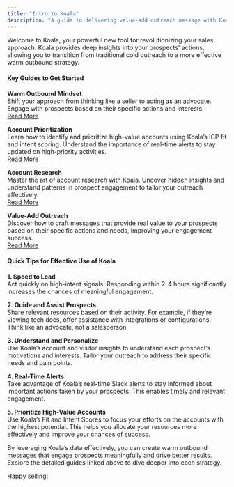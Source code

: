 ```yaml
---
title: "Intro to Koala"
description: "A guide to delivering value-add outreach message with Koala"
---
```


Welcome to Koala, your powerful new tool for revolutionizing your sales approach. Koala provides deep insights into your prospects' actions, allowing you to transition from traditional cold outreach to a more effective warm outbound strategy.

#### Key Guides to Get Started

**Warm Outbound Mindset**  
Shift your approach from thinking like a seller to acting as an advocate. Engage with prospects based on their specific actions and interests.  
[Read More](https://getkoala.com/docs/rep-guides/warm-outbound-mindset)

**Account Prioritization**  
Learn how to identify and prioritize high-value accounts using Koala’s ICP fit and intent scoring. Understand the importance of real-time alerts to stay updated on high-priority activities.  
[Read More](https://getkoala.com/docs/rep-guides/account-prioritization)

**Account Research**  
Master the art of account research with Koala. Uncover hidden insights and understand patterns in prospect engagement to tailor your outreach effectively.  
[Read More](https://getkoala.com/docs/rep-guides/use-koala-for-research)

**Value-Add Outreach**  
Discover how to craft messages that provide real value to your prospects based on their specific actions and needs, improving your engagement success.  
[Read More](https://getkoala.com/docs/rep-guides/send-great-sales-messages)

#### Quick Tips for Effective Use of Koala

**1. Speed to Lead**  
Act quickly on high-intent signals. Responding within 2-4 hours significantly increases the chances of meaningful engagement. 

**2. Guide and Assist Prospects**  
Share relevant resources based on their activity. For example, if they’re viewing tech docs, offer assistance with integrations or configurations. Think like an advocate, not a salesperson.

**3. Understand and Personalize**  
Use Koala’s account and visitor insights to understand each prospect’s motivations and interests. Tailor your outreach to address their specific needs and pain points.

**4. Real-Time Alerts**  
Take advantage of Koala’s real-time Slack alerts to stay informed about important actions taken by your prospects. This enables timely and relevant engagement.

**5. Prioritize High-Value Accounts**  
Use Koala’s Fit and Intent Scores to focus your efforts on the accounts with the highest potential. This helps you allocate your resources more effectively and improve your chances of success.

By leveraging Koala’s data effectively, you can create warm outbound messages that engage prospects meaningfully and drive better results. Explore the detailed guides linked above to dive deeper into each strategy.

Happy selling!
